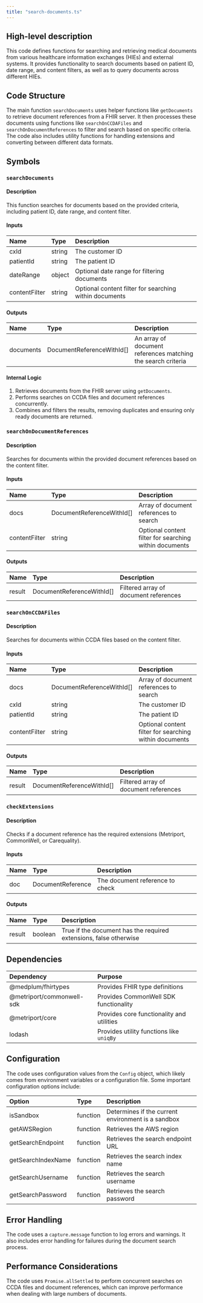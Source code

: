 ```yaml
---
title: "search-documents.ts"
---
```


## High-level description
This code defines functions for searching and retrieving medical documents from various healthcare information exchanges (HIEs) and external systems. It provides functionality to search documents based on patient ID, date range, and content filters, as well as to query documents across different HIEs.

## Code Structure
The main function `searchDocuments` uses helper functions like `getDocuments` to retrieve document references from a FHIR server. It then processes these documents using functions like `searchOnCCDAFiles` and `searchOnDocumentReferences` to filter and search based on specific criteria. The code also includes utility functions for handling extensions and converting between different data formats.

## Symbols

### `searchDocuments`
#### Description
This function searches for documents based on the provided criteria, including patient ID, date range, and content filter.

#### Inputs
| Name | Type | Description |
|:-----|:-----|:------------|
| cxId | string | The customer ID |
| patientId | string | The patient ID |
| dateRange | object | Optional date range for filtering documents |
| contentFilter | string | Optional content filter for searching within documents |

#### Outputs
| Name | Type | Description |
|:-----|:-----|:------------|
| documents | DocumentReferenceWithId[] | An array of document references matching the search criteria |

#### Internal Logic
1. Retrieves documents from the FHIR server using `getDocuments`.
2. Performs searches on CCDA files and document references concurrently.
3. Combines and filters the results, removing duplicates and ensuring only ready documents are returned.

### `searchOnDocumentReferences`
#### Description
Searches for documents within the provided document references based on the content filter.

#### Inputs
| Name | Type | Description |
|:-----|:-----|:------------|
| docs | DocumentReferenceWithId[] | Array of document references to search |
| contentFilter | string | Optional content filter for searching within documents |

#### Outputs
| Name | Type | Description |
|:-----|:-----|:------------|
| result | DocumentReferenceWithId[] | Filtered array of document references |

### `searchOnCCDAFiles`
#### Description
Searches for documents within CCDA files based on the content filter.

#### Inputs
| Name | Type | Description |
|:-----|:-----|:------------|
| docs | DocumentReferenceWithId[] | Array of document references to search |
| cxId | string | The customer ID |
| patientId | string | The patient ID |
| contentFilter | string | Optional content filter for searching within documents |

#### Outputs
| Name | Type | Description |
|:-----|:-----|:------------|
| result | DocumentReferenceWithId[] | Filtered array of document references |

### `checkExtensions`
#### Description
Checks if a document reference has the required extensions (Metriport, CommonWell, or Carequality).

#### Inputs
| Name | Type | Description |
|:-----|:-----|:------------|
| doc | DocumentReference | The document reference to check |

#### Outputs
| Name | Type | Description |
|:-----|:-----|:------------|
| result | boolean | True if the document has the required extensions, false otherwise |

## Dependencies
| Dependency | Purpose |
|:-----------|:--------|
| @medplum/fhirtypes | Provides FHIR type definitions |
| @metriport/commonwell-sdk | Provides CommonWell SDK functionality |
| @metriport/core | Provides core functionality and utilities |
| lodash | Provides utility functions like `uniqBy` |

## Configuration
The code uses configuration values from the `Config` object, which likely comes from environment variables or a configuration file. Some important configuration options include:

| Option | Type | Description |
|:-------|:-----|:------------|
| isSandbox | function | Determines if the current environment is a sandbox |
| getAWSRegion | function | Retrieves the AWS region |
| getSearchEndpoint | function | Retrieves the search endpoint URL |
| getSearchIndexName | function | Retrieves the search index name |
| getSearchUsername | function | Retrieves the search username |
| getSearchPassword | function | Retrieves the search password |

## Error Handling
The code uses a `capture.message` function to log errors and warnings. It also includes error handling for failures during the document search process.

## Performance Considerations
The code uses `Promise.allSettled` to perform concurrent searches on CCDA files and document references, which can improve performance when dealing with large numbers of documents.
